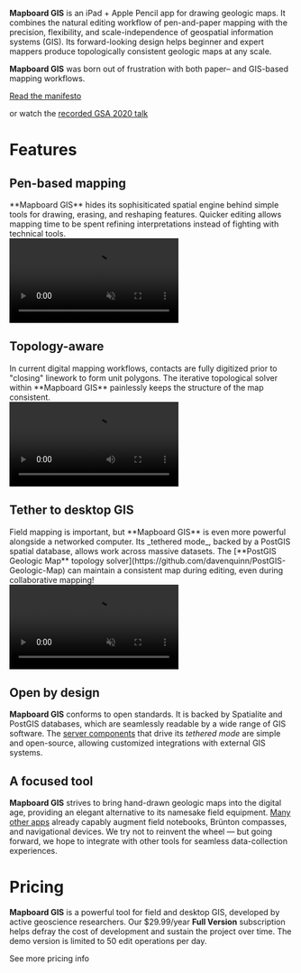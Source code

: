 
**Mapboard GIS** is an iPad + Apple Pencil app for drawing geologic maps.
It combines the natural editing workflow of pen-and-paper mapping with
the precision, flexibility, and scale-independence of geospatial information
systems (GIS). Its forward-looking design helps beginner and expert
mappers produce topologically consistent geologic
maps at any scale.

<div className="manifesto">
  <div className="manifesto-text">

**Mapboard GIS** was born out of frustration with both paper– and GIS-based mapping workflows.

  </div>
  <div class="buttons">
    <a class="link-button manifesto-link" href="https://davenquinn.com/blog/2020/10/mapboard-gis">
      Read the manifesto
    </a>
    <p class="caption">or watch the <a href="https://www.youtube.com/watch?v=5TGNi530H5M">recorded GSA 2020 talk</a></p>
  </div>
</div>

# Features

<div className="callout two-col right">
  <div>
  <h2>Pen-based mapping</h2>
  **Mapboard GIS** hides its sophisiticated spatial engine behind simple
  tools for drawing, erasing, and reshaping features.
  Quicker editing allows mapping time to be spent refining interpretations
  instead of fighting with technical tools.
  </div>
  <Video
    autoPlay
    loop
    playsInline
    muted
    src="/mapboard-intro.mp4"
    type="video/mp4"
  />
</div>

<div className="callout two-col left">
  <div>
  <h2>Topology-aware</h2>
  In current digital mapping workflows, contacts are fully digitized prior to
  "closing" linework to form unit polygons. The iterative topological
  solver within **Mapboard GIS** painlessly keeps the structure of the map consistent.
  </div>
  <Video autoPlay loop src="/mapboard-topology.mp4" type="video/mp4" />
</div>

<div className="callout two-col right">
  <div>
  <h2>Tether to desktop GIS</h2>
  Field mapping is important, but **Mapboard GIS** is even more powerful alongside a networked computer.
  Its _tethered mode_, backed by a PostGIS spatial database,
  allows work across massive datasets.
  The [**PostGIS Geologic Map** topology solver](https://github.com/davenquinn/PostGIS-Geologic-Map)
  can maintain a consistent map during editing, even during collaborative mapping!
  </div>
  <Video
    autoPlay
    loop
    playsInline
    muted
    src="/tethered-mode.mp4"
    type="video/mp4"
  />
</div>

<div className="callout">

## Open by design

**Mapboard GIS** conforms to open standards. It is backed by Spatialite and
PostGIS databases, which are seamlessly readable by a wide range of GIS
software. The [server components](https://github.com/davenquinn/mapboard-server)
that drive its _tethered mode_ are
simple and open-source, allowing
customized integrations with external GIS systems.

</div>

<div className="callout">

## A focused tool

**Mapboard GIS** strives to bring hand-drawn geologic maps into the digital
age, providing an elegant alternative to its namesake field equipment.
[Many other apps](/about/comparisons) already capably augment
field notebooks, Brünton compasses, and navigational devices. We try not to
reinvent the wheel — but going forward, we hope to integrate with other tools
for seamless data-collection experiences.

</div>

# Pricing

**Mapboard GIS** is a powerful tool for field and desktop GIS, developed
by active geoscience researchers. Our $29.99/year **Full Version**
subscription helps defray the cost of development and sustain the project
over time. The demo version is limited to 50 edit operations per day.

<PageLinkButton href="/about/pricing">See more pricing info</PageLinkButton>

<div className="get-app">
  <GetAppButton />
</div>

